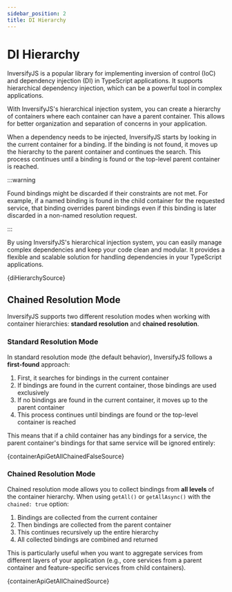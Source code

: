 ```yaml
---
sidebar_position: 2
title: DI Hierarchy
---
```


# DI Hierarchy

InversifyJS is a popular library for implementing inversion of control (IoC) and dependency injection (DI) in TypeScript applications. It supports hierarchical dependency injection, which can be a powerful tool in complex applications.

With InversifyJS's hierarchical injection system, you can create a hierarchy of containers where each container can have a parent container. This allows for better organization and separation of concerns in your application.

When a dependency needs to be injected, InversifyJS starts by looking in the current container for a binding. If the binding is not found, it moves up the hierarchy to the parent container and continues the search. This process continues until a binding is found or the top-level parent container is reached.

:::warning

Found bindings might be discarded if their constraints are not met. For example, if a named binding is found in the child container for the requested service, that binding overrides parent bindings even if this binding is later discarded in a non-named resolution request.

:::

By using InversifyJS's hierarchical injection system, you can easily manage complex dependencies and keep your code clean and modular. It provides a flexible and scalable solution for handling dependencies in your TypeScript applications.

<CodeBlock language="ts">{diHierarchySource}</CodeBlock>

## Chained Resolution Mode

InversifyJS supports two different resolution modes when working with container hierarchies: **standard resolution** and **chained resolution**.

### Standard Resolution Mode

In standard resolution mode (the default behavior), InversifyJS follows a **first-found** approach:

1. First, it searches for bindings in the current container
2. If bindings are found in the current container, those bindings are used exclusively
3. If no bindings are found in the current container, it moves up to the parent container
4. This process continues until bindings are found or the top-level container is reached

This means that if a child container has any bindings for a service, the parent container's bindings for that same service will be ignored entirely:

<CodeBlock language="ts">{containerApiGetAllChainedFalseSource}</CodeBlock>

### Chained Resolution Mode

Chained resolution mode allows you to collect bindings from **all levels** of the container hierarchy. When using `getAll()` or `getAllAsync()` with the `chained: true` option:

1. Bindings are collected from the current container
2. Then bindings are collected from the parent container  
3. This continues recursively up the entire hierarchy
4. All collected bindings are combined and returned

This is particularly useful when you want to aggregate services from different layers of your application (e.g., core services from a parent container and feature-specific services from child containers).

<CodeBlock language="ts">{containerApiGetAllChainedSource}</CodeBlock>


